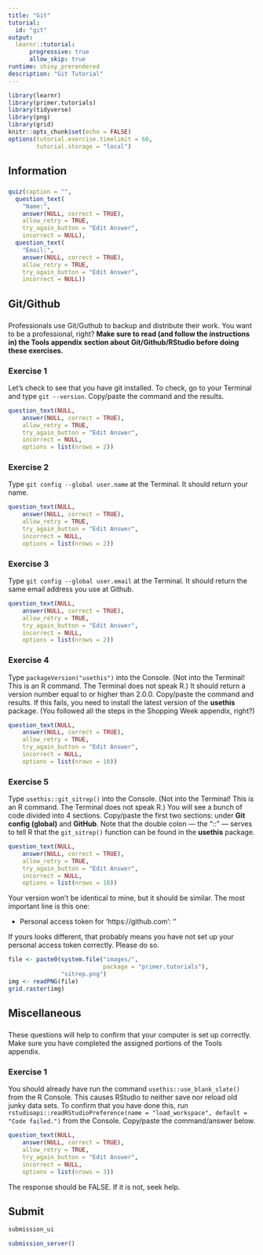 ```yaml
---
title: "Git"
tutorial:
  id: "git"
output:
  learnr::tutorial:
      progressive: true
      allow_skip: true
runtime: shiny_prerendered
description: "Git Tutorial"
---
```


```r
library(learnr)
library(primer.tutorials)
library(tidyverse)
library(png)
library(grid)
knitr::opts_chunk$set(echo = FALSE)
options(tutorial.exercise.timelimit = 60, 
        tutorial.storage = "local") 
```

## Information
###

```r
quiz(caption = "",
  question_text(
    "Name:",
    answer(NULL, correct = TRUE),
    allow_retry = TRUE,
    try_again_button = "Edit Answer",
    incorrect = NULL),
  question_text(
    "Email:",
    answer(NULL, correct = TRUE),
    allow_retry = TRUE,
    try_again_button = "Edit Answer",
    incorrect = NULL))
```


## Git/Github
### 

Professionals use Git/Guthub to backup and distribute their work. You want to be a professional, right? **Make sure to read (and follow the instructions in) the Tools appendix section about Git/Github/RStudio before doing these exercises.**

### Exercise 1

Let's check to see that you have git installed. To check, go to your Terminal and type `git --version`. Copy/paste the command and the results. 

```r
question_text(NULL,
    answer(NULL, correct = TRUE),
    allow_retry = TRUE,
    try_again_button = "Edit Answer",
    incorrect = NULL,
    options = list(nrows = 2))
```


### Exercise 2

Type `git config --global user.name` at the Terminal. It should return your name.

```r
question_text(NULL,
    answer(NULL, correct = TRUE),
    allow_retry = TRUE,
    try_again_button = "Edit Answer",
    incorrect = NULL,
    options = list(nrows = 2))
```


### Exercise 3

Type `git config --global user.email` at the Terminal. It should return the same email address you use at Github.

```r
question_text(NULL,
    answer(NULL, correct = TRUE),
    allow_retry = TRUE,
    try_again_button = "Edit Answer",
    incorrect = NULL,
    options = list(nrows = 2))
```

### Exercise 4

Type `packageVersion("usethis")` into the Console. (Not into the Terminal! This is an R command. The Terminal does not speak R.) It should return a version number equal to or higher than 2.0.0. Copy/paste the command and results. If this fails, you need to install the latest version of the **usethis** package. (You followed all the steps in the Shopping Week appendix, right?) 

```r
question_text(NULL,
    answer(NULL, correct = TRUE),
    allow_retry = TRUE,
    try_again_button = "Edit Answer",
    incorrect = NULL,
    options = list(nrows = 10))
```


### Exercise 5

Type `usethis::git_sitrep()` into the Console. (Not into the Terminal! This is an R command. The Terminal does not speak R.) You will see a bunch of code divided into 4 sections. Copy/paste the first two sections: under **Git config (global)** and **GitHub**. Note that the double colon --- the "::" --- serves to tell R that the `git_sitrep()` function can be found in the **usethis** package.

```r
question_text(NULL,
    answer(NULL, correct = TRUE),
    allow_retry = TRUE,
    try_again_button = "Edit Answer",
    incorrect = NULL,
    options = list(nrows = 10))
```

Your version won't be identical to mine, but it should be similar. The most important line is this one:

* Personal access token for 'https://github.com': '<discovered>'

If yours looks different, that probably means you have not set up your personal access token correctly. Please do so.

```r
file <- paste0(system.file("images/", 
                           package = "primer.tutorials"),
               "sitrep.png")
img <- readPNG(file)
grid.raster(img)
```

<!-- DK: Discuss and demonstrate that you have done the personal access token thing? -->


## Miscellaneous
###

These questions will help to confirm that your computer is set up correctly. Make sure you have completed the assigned portions of the Tools appendix.

### Exercise 1

You should already have run the command `usethis::use_blank_slate()` from the R Console. This causes RStudio to neither save nor reload old junky data sets. To confirm that you have done this, run `rstudioapi::readRStudioPreference(name = "load_workspace", default = "Code failed.")` from the Console. Copy/paste the command/answer below.

```r
question_text(NULL,
    answer(NULL, correct = TRUE),
    allow_retry = TRUE,
    try_again_button = "Edit Answer",
    incorrect = NULL,
    options = list(nrows = 3))
```

The response should be FALSE. If it is not, seek help.


## Submit

```r
submission_ui
```

```r
submission_server()
```
